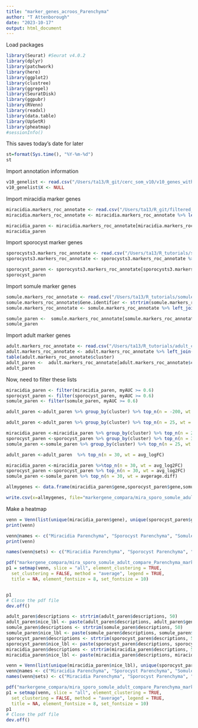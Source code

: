 ```yaml
---
title: "marker_genes_acroos_Parenchyma"
author: "T Attenborough"
date: "2023-10-17"
output: html_document
---
```


Load packages
```r
library(Seurat) #Seurat v4.0.2
library(dplyr)
library(patchwork)
library(here)
library(ggplot2)
library(clustree)
library(ggrepel)
library(SeuratDisk)
library(ggpubr)
library(RVenn)
library(readxl)
library(data.table)
library(UpSetR)
library(pheatmap)
#sessionInfo()

```

This saves today's date for later
```r
st=format(Sys.time(), "%Y-%m-%d") 
st
```

Import annotation information
```r
v10_genelist <- read.csv("/Users/ta13/R_git/cerc_som_v10/v10_genes_with_descriptions_2023-04-17.csv", stringsAsFactors = FALSE, header = TRUE) #import the marker data from cercule papaer
v10_genelist$X <- NULL 
```

Import miracidia marker genes
```r
miracidia.markers_roc_annotate <- read.csv("/Users/ta13/R_git/filtered_v10_miracidia/markerz_roc_with_lbls_run1.combined.v10_annotate_2023-01-23.csv", stringsAsFactors = FALSE, header = TRUE)
miracidia.markers_roc_annotate <- miracidia.markers_roc_annotate %>% left_join(v10_genelist, by = c("gene" = "Gene.stable.ID")) #check the top 5 marker genes are also in the somule paper

miracidia_paren <- miracidia.markers_roc_annotate[miracidia.markers_roc_annotate$cluster=='Parenchyma 1' | miracidia.markers_roc_annotate$cluster=='Parenchyma 2' ,]
miracidia_paren
```

Import sporocyst marker genes
```r
sporocysts3.markers_roc_annotate <- read.csv("/Users/ta13/R_tutorials/sporocysts/sporocysts3.markers_roc_annotate_2022-07-18.csv", stringsAsFactors = FALSE, header = TRUE)
sporocysts3.markers_roc_annotate <- sporocysts3.markers_roc_annotate %>% left_join(v10_genelist, by = c("gene" = "Gene.stable.ID")) #check the top 5 marker genes are also in the somule paper

sporocyst_paren <- sporocysts3.markers_roc_annotate[sporocysts3.markers_roc_annotate$cluster=='Parenchymal' ,]
sporocyst_paren
```

Import somule marker genes
```r
somule.markers_roc_annotate <- read.csv("/Users/ta13/R_tutorials/somule_diaz_supp.csv", stringsAsFactors = FALSE, header = TRUE)
somule.markers_roc_annotate$Gene.identifier <- strtrim(somule.markers_roc_annotate$Gene.identifier, 10)
somule.markers_roc_annotate <- somule.markers_roc_annotate %>% left_join(v10_genelist, by = c("Gene.identifier" = "Gene.stable.ID")) #check the top 5 marker genes are also in the somule paper

somule_paren <-  somule.markers_roc_annotate[somule.markers_roc_annotate$cluster=='Parenchymal 1' | somule.markers_roc_annotate$cluster=='Parenchymal 2' ,]
somule_paren
```

Import adult marker genes
```r
adult.markers_roc_annotate <- read.csv("/Users/ta13/R_tutorials/adult_collins_markers.csv", stringsAsFactors = FALSE, header = TRUE)
adult.markers_roc_annotate <- adult.markers_roc_annotate %>% left_join(v10_genelist, by = c("gene" = "Gene.stable.ID")) #check the top 5 marker genes are also in the somule paper
table(adult.markers_roc_annotate$cluster)
adult_paren <-  adult.markers_roc_annotate[adult.markers_roc_annotate$cluster=='parenchyma 1' | adult.markers_roc_annotate$cluster=='parenchyma 2' ,]
adult_paren
```

Now, need to filter these lists
```r
miracidia_paren <- filter(miracidia_paren, myAUC >= 0.6)
sporocyst_paren <- filter(sporocyst_paren, myAUC >= 0.6)
somule_paren <- filter(somule_paren, myAUC >= 0.6)
```

```r
adult_paren <-adult_paren %>% group_by(cluster) %>% top_n(n = -200, wt = p_val_adj)
```

```r
adult_paren <-adult_paren %>% group_by(cluster) %>% top_n(n = 25, wt = avg_logFC) %>% ungroup()

miracidia_paren <-miracidia_paren %>% group_by(cluster) %>% top_n(n = 25, wt = avg_log2FC) %>% ungroup()
sporocyst_paren <-sporocyst_paren %>% group_by(cluster) %>% top_n(n = 30, wt = avg_log2FC) %>% ungroup()
somule_paren <-somule_paren %>% group_by(cluster) %>% top_n(n = 25, wt = avgerage.diff) %>% ungroup()
```

```r
adult_paren <-adult_paren  %>% top_n(n = 30, wt = avg_logFC)

miracidia_paren <-miracidia_paren %>%top_n(n = 30, wt = avg_log2FC)
sporocyst_paren <-sporocyst_paren %>% top_n(n = 30, wt = avg_log2FC)
somule_paren <-somule_paren %>% top_n(n = 30, wt = avgerage.diff)

```

```r
allmygenes <- data.frame(miracidia_paren$gene,sporocyst_paren$gene,somule_paren$Gene.identifier,adult_paren$gene)

write.csv(x=allmygenes, file="markergene_compara/mira_sporo_somule_adult_compare_Parenchyma_markers30.csv")

```


Make a heatmap
```r
venn = Venn(list(unique(miracidia_paren$gene), unique(sporocyst_paren$gene), unique(somule_paren$Gene.identifier), unique(adult_paren$gene)))
print(venn)

venn@names <- c("Miracidia Parenchyma", "Sporocyst Parenchyma", "Somule Parenchyma", "Adult Parenchyma")
print(venn)
```

```r
names(venn@sets) <- c("Miracidia Parenchyma", "Sporocyst Parenchyma", "Somule Parenchyma", "Adult Parenchyma")

pdf("markergene_compara/mira_sporo_somule_adult_compare_Parenchyma_markers.pdf", width = 8, height = 15)
p1 = setmap(venn, slice = "all", element_clustering = TRUE,
  set_clustering = FALSE, method = "average", legend = TRUE,
  title = NA, element_fontsize = 8, set_fontsize = 10)


p1
# Close the pdf file
dev.off()
```

```r
adult_paren$descriptions <- strtrim(adult_paren$descriptions, 50)
adult_paren$nice_lbl <- paste(adult_paren$descriptions, adult_paren$gene, sep= "- ")
somule_paren$descriptions <- strtrim(somule_paren$descriptions, 50)
somule_paren$nice_lbl <- paste(somule_paren$descriptions, somule_paren$Gene.identifier, sep= "- ")
sporocyst_paren$descriptions <- strtrim(sporocyst_paren$descriptions, 50)
sporocyst_paren$nice_lbl <- paste(sporocyst_paren$descriptions, sporocyst_paren$gene, sep= "- ")
miracidia_paren$descriptions <- strtrim(miracidia_paren$descriptions, 50)
miracidia_paren$nice_lbl <- paste(miracidia_paren$descriptions, miracidia_paren$gene, sep= "- ")
```

```r
venn = Venn(list(unique(miracidia_paren$nice_lbl), unique(sporocyst_paren$nice_lbl), unique(somule_paren$nice_lbl), unique(adult_paren$nice_lbl)))
venn@names <- c("Miracidia Parenchyma", "Sporocyst Parenchyma", "Somule Parenchyma", "Adult Parenchyma")
names(venn@sets) <- c("Miracidia Parenchyma", "Sporocyst Parenchyma", "Somule Parenchyma", "Adult Parenchyma")

pdf("markergene_compara/mira_sporo_somule_adult_compare_Parenchyma_markers_nicelbl30.pdf", width = 10, height = 20)
p1 = setmap(venn, slice = "all", element_clustering = TRUE,
  set_clustering = FALSE, method = "average", legend = TRUE,
  title = NA, element_fontsize = 8, set_fontsize = 10)
p1
# Close the pdf file
dev.off()
```

